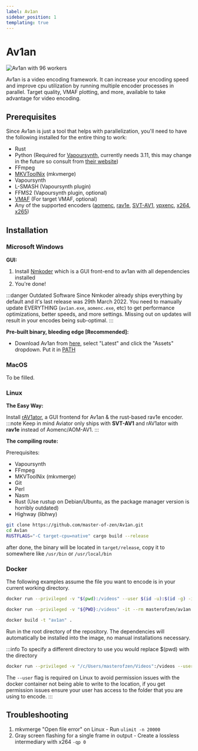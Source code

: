 ```yaml
---
label: Av1an
sidebar_position: 1
templating: true
---
```



# Av1an

<picture>
    <source srcset="https://raw.githubusercontent.com/av1-community-contributors/codec-wiki/main/static/img/av1an_96_workers.avif" type="image/avif" />
    <img src="https://autumn.revolt.chat/attachments/K3OhOCAy9bkUCkImek_q3-t6q3zctbn9SbWW-_RI19/av1an_96_workers.webp" alt="Av1an with 96 workers" />
</picture>

Av1an is a video encoding framework. It can increase your encoding speed and improve cpu utilization by running multiple encoder processes in parallel. Target quality, VMAF plotting, and more, available to take advantage for video encoding.

## Prerequisites
Since Av1an is just a tool that helps with parallelization, you'll need to have the following installed for the entire thing to work: 
- Rust
- Python (Required for [Vapoursynth](../filtering/vapoursynth.mdx), currently needs 3.11, this may change in the future so consult from [their website](http://www.vapoursynth.com/doc/installation.html))
- FFmpeg
- [MKVToolNix](../utilities/MKVToolNix.mdx) (mkvmerge)
- Vapoursynth
- L-SMASH (Vapoursynth plugin)
- FFMS2 (Vapoursynth plugin, optional)
- [VMAF](../metrics/VMAF.mdx) (For target VMAF, optional)
- Any of the supported encoders ([aomenc](../encoders/aomenc.mdx), [rav1e](../encoders/rav1e.mdx), [SVT-AV1](../encoders/SVT-AV1.mdx), [vpxenc](../encoders/vpxenc.mdx), [x264](../encoders/x264.mdx), [x265](../encoders/x265.mdx))

## Installation
### Microsoft Windows
**GUI:**
1. Install [Nmkoder](../utilities/nmkoder.mdx) which is a GUI front-end to av1an with all dependencies installed
2. You're done!

:::danger Outdated Software
Since Nmkoder already ships everything by default and it's last release was 29th March 2022. You need to manually update EVERYTHING (``av1an.exe``, ``aomenc.exe``, etc) to get performance optimizations, better speeds, and more settings. Missing out on updates will result in your encodes being sub-optimal.
:::


**Pre-built binary, bleeding edge [Recommended]:**

- Download Av1an from [here](https://github.com/master-of-zen/Av1an/releases), select "Latest" and click the "Assets" dropdown. Put it in [PATH](https://www.maketecheasier.com/what-is-the-windows-path)

### MacOS

To be filled.

### Linux

**The Easy Way:** 

Install [rAV1ator](../utilities/rAV1ator.mdx), a GUI frontend for Av1an & the rust-based rav1e encoder.
:::note
Keep in mind Aviator only ships with **SVT-AV1** and rAV1ator with **rav1e** instead of Aomenc/AOM-AV1.
:::

**The compiling route:**

Prerequisites: 
- Vapoursynth
- FFmpeg
- MKVToolNix (mkvmerge)
- Git
- Perl
- Nasm
- Rust (Use rustup on Debian/Ubuntu, as the package manager version is horribly outdated)
- Highway (libhwy)

```bash
git clone https://github.com/master-of-zen/Av1an.git
cd Av1an
RUSTFLAGS="-C target-cpu=native" cargo build --release
```

after done, the binary will be located in ``target/release``, copy it to somewhere like ``/usr/bin`` or ``/usr/local/bin``

### Docker
The following examples assume the file you want to encode is in your current working directory.

<Tabs>
  <TabItem value="windows" label="Windows" default>

   ```bash
   docker run --privileged -v "$(pwd):/videos" --user $(id -u):$(id -g) -it --rm masterofzen/av1an:latest -i S01E01.mkv {options}
   ```
  </TabItem>
  <TabItem value="linux" label="Linux">

   ```bash
   docker run --privileged -v "${PWD}:/videos" -it --rm masterofzen/av1an:latest -i S01E01.mkv {options}
   ```
  </TabItem>
  <TabItem value="build" label="Manual Build">

   ```bash
   docker build -t "av1an" .
   ```
   Run in the root directory of the repository. The dependencies will automatically be installed into the image, no manual installations necessary.
  </TabItem>
</Tabs>


:::info
To specify a different directory to use you would replace $(pwd) with the directory

```bash
docker run --privileged -v "/c/Users/masterofzen/Videos":/videos --user $(id -u):$(id -g) -it --rm masterofzen/av1an:latest -i S01E01.mkv {options}
```

The ``--user`` flag is required on Linux to avoid permission issues with the docker container not being able to write to the location, if you get permission issues ensure your user has access to the folder that you are using to encode.
:::

## Troubleshooting

1. mkvmerge "Open file error" on Linux - Run ``ulimit -n 20000``
2. Gray screen flashing for a single frame in output - Create a lossless intermediary with x264 ``-qp 0``
